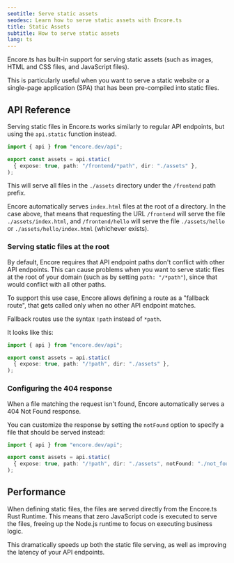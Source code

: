 ```yaml
---
seotitle: Serve static assets
seodesc: Learn how to serve static assets with Encore.ts
title: Static Assets
subtitle: How to serve static assets
lang: ts
---
```


Encore.ts has built-in support for serving static assets (such as images, HTML and CSS files, and JavaScript files).

This is particularly useful when you want to serve a static website or a single-page application (SPA) that has
been pre-compiled into static files.

<GitHubLink
    href="https://github.com/encoredev/examples/tree/main/ts/static-files"
    desc="Example of how to use api.static in to serve static files."
/>


## API Reference

Serving static files in Encore.ts works similarly to regular API endpoints, but using the `api.static` function instead.

```typescript
import { api } from "encore.dev/api";

export const assets = api.static(
  { expose: true, path: "/frontend/*path", dir: "./assets" },
);
```

This will serve all files in the `./assets` directory under the `/frontend` path prefix.

Encore automatically serves `index.html` files at the root of a directory. In the case above,
that means that requesting the URL `/frontend` will serve the file `./assets/index.html`,
and `/frontend/hello` will serve the file `./assets/hello` or `./assets/hello/index.html` (whichever exists).

### Serving static files at the root

By default, Encore requires that API endpoint paths don't conflict with other API endpoints.
This can cause problems when you want to serve static files at the root of your domain (such as by setting `path: "/*path"`),
since that would conflict with all other paths.

To support this use case, Encore allows defining a route as a "fallback route", that gets called only when no other API endpoint matches.

Fallback routes use the syntax `!path` instead of `*path`.

It looks like this:

```typescript
import { api } from "encore.dev/api";

export const assets = api.static(
  { expose: true, path: "/!path", dir: "./assets" },
);
```

### Configuring the 404 response

When a file matching the request isn't found, Encore automatically serves a 404 Not Found response.

You can customize the response by setting the `notFound` option to specify a file that should be served instead:

```typescript
import { api } from "encore.dev/api";

export const assets = api.static(
  { expose: true, path: "/!path", dir: "./assets", notFound: "./not_found.html" },
);
```

## Performance

When defining static files, the files are served directly from the Encore.ts Rust Runtime.
This means that zero JavaScript code is executed to serve the files, freeing up the Node.js
runtime to focus on executing business logic.

This dramatically speeds up both the static file serving,
as well as improving the latency of your API endpoints.
